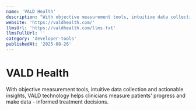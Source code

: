 ```yaml
---
name: 'VALD Health'
description: "With objective measurement tools, intuitive data collection and actionable insights, VALD technology helps clinicians measure patients'' progress and make data - informed treatment decisions."
website: 'https://valdhealth.com/'
llmsUrl: 'https://valdhealth.com/llms.txt'
llmsFullUrl: ''
category: 'developer-tools'
publishedAt: '2025-08-26'
---
```


# VALD Health

With objective measurement tools, intuitive data collection and actionable insights, VALD technology helps clinicians measure patients' progress and make data - informed treatment decisions.
